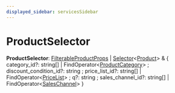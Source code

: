 ```yaml
---
displayed_sidebar: servicesSidebar
---
```



# ProductSelector

 **ProductSelector**: [FilterableProductProps](../classes/FilterableProductProps.mdx) \| [Selector](Selector.mdx)&#60;[Product](../classes/Product.mdx)&#62; & &#123; category_id?: string[] \| FindOperator&#60;[ProductCategory](../classes/ProductCategory.mdx)&#62; ; discount_condition_id?: string ; price_list_id?: string[] \| FindOperator&#60;[PriceList](../classes/PriceList.mdx)&#62; ; q?: string ; sales_channel_id?: string[] \| FindOperator&#60;[SalesChannel](../classes/SalesChannel.mdx)&#62;  &#125;
